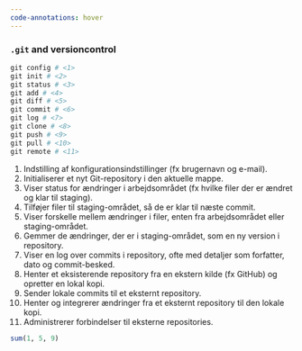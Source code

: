 ```yaml
---
code-annotations: hover
---
```


### `.git` and versioncontrol 

```r
git config # <1>
git init # <2>
git status # <3>
git add # <4>
git diff # <5>
git commit # <6>
git log # <7>
git clone # <8>
git push # <9>
git pull # <10>
git remote # <11>
```

1. Indstilling af konfigurationsindstillinger (fx brugernavn og e-mail).
2. Initialiserer et nyt Git-repository i den aktuelle mappe.
3. Viser status for ændringer i arbejdsområdet (fx hvilke filer der er ændret og klar til staging).
4. Tilføjer filer til staging-området, så de er klar til næste commit.
5. Viser forskelle mellem ændringer i filer, enten fra arbejdsområdet eller staging-området.
6. Gemmer de ændringer, der er i staging-området, som en ny version i repository.
7. Viser en log over commits i repository, ofte med detaljer som forfatter, dato og commit-besked.
8. Henter et eksisterende repository fra en ekstern kilde (fx GitHub) og opretter en lokal kopi.
9. Sender lokale commits til et eksternt repository.
10. Henter og integrerer ændringer fra et eksternt repository til den lokale kopi.
11. Administrerer forbindelser til eksterne repositories. 



```r

sum(1, 5, 9)

```

